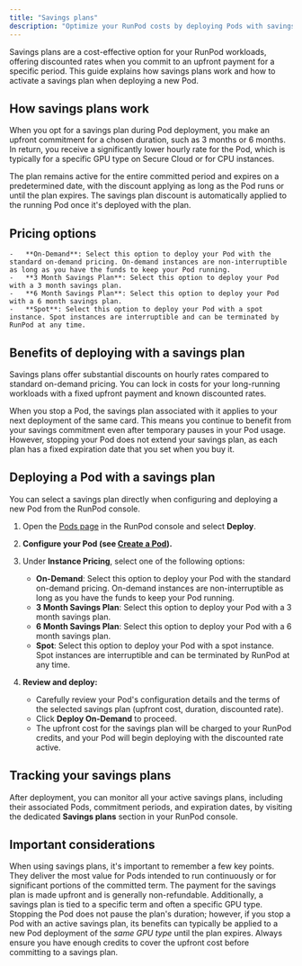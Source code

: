 ```yaml
---
title: "Savings plans"
description: "Optimize your RunPod costs by deploying Pods with savings plans for discounted rates on uninterrupted compute instances."
---
```


Savings plans are a cost-effective option for your RunPod workloads, offering discounted rates when you commit to an upfront payment for a specific period. This guide explains how savings plans work and how to activate a savings plan when deploying a new Pod.

## How savings plans work

When you opt for a savings plan during Pod deployment, you make an upfront commitment for a chosen duration, such as 3 months or 6 months. In return, you receive a significantly lower hourly rate for the Pod, which is typically for a specific GPU type on Secure Cloud or for CPU instances.

The plan remains active for the entire committed period and expires on a predetermined date, with the discount applying as long as the Pod runs or until the plan expires. The savings plan discount is automatically applied to the running Pod once it's deployed with the plan.

## Pricing options

    -   **On-Demand**: Select this option to deploy your Pod with the standard on-demand pricing. On-demand instances are non-interruptible as long as you have the funds to keep your Pod running. 
    -   **3 Month Savings Plan**: Select this option to deploy your Pod with a 3 month savings plan.
    -   **6 Month Savings Plan**: Select this option to deploy your Pod with a 6 month savings plan.
    -   **Spot**: Select this option to deploy your Pod with a spot instance. Spot instances are interruptible and can be terminated by RunPod at any time.

## Benefits of deploying with a savings plan

Savings plans offer substantial discounts on hourly rates compared to standard on-demand pricing. You can lock in costs for your long-running workloads with a fixed upfront payment and known discounted rates.

When you stop a Pod, the savings plan associated with it applies to your next deployment of the same card. This means you continue to benefit from your savings commitment even after temporary pauses in your Pod usage. However, stopping your Pod does not extend your savings plan, as each plan has a fixed expiration date that you set when you buy it.

## Deploying a Pod with a savings plan

You can select a savings plan directly when configuring and deploying a new Pod from the RunPod console.

1.  Open the [Pods page](https://www.runpod.io/console/pods) in the RunPod console and select **Deploy**.

2.  **Configure your Pod (see [Create a Pod](/pods/manage-pods#create-a-pod)).**

3.  Under **Instance Pricing**, select one of the following options:
    -   **On-Demand**: Select this option to deploy your Pod with the standard on-demand pricing. On-demand instances are non-interruptible as long as you have the funds to keep your Pod running. 
    -   **3 Month Savings Plan**: Select this option to deploy your Pod with a 3 month savings plan.
    -   **6 Month Savings Plan**: Select this option to deploy your Pod with a 6 month savings plan.
    -   **Spot**: Select this option to deploy your Pod with a spot instance. Spot instances are interruptible and can be terminated by RunPod at any time.

4.  **Review and deploy:**
    *   Carefully review your Pod's configuration details and the terms of the selected savings plan (upfront cost, duration, discounted rate).
    *   Click **Deploy On-Demand** to proceed.
    *   The upfront cost for the savings plan will be charged to your RunPod credits, and your Pod will begin deploying with the discounted rate active.

## Tracking your savings plans

After deployment, you can monitor all your active savings plans, including their associated Pods, commitment periods, and expiration dates, by visiting the dedicated **Savings plans** section in your RunPod console.

## Important considerations

When using savings plans, it's important to remember a few key points. They deliver the most value for Pods intended to run continuously or for significant portions of the committed term. The payment for the savings plan is made upfront and is generally non-refundable. Additionally, a savings plan is tied to a specific term and often a specific GPU type. Stopping the Pod does not pause the plan's duration; however, if you stop a Pod with an active savings plan, its benefits can typically be applied to a new Pod deployment of the *same GPU type* until the plan expires. Always ensure you have enough credits to cover the upfront cost before committing to a savings plan.
